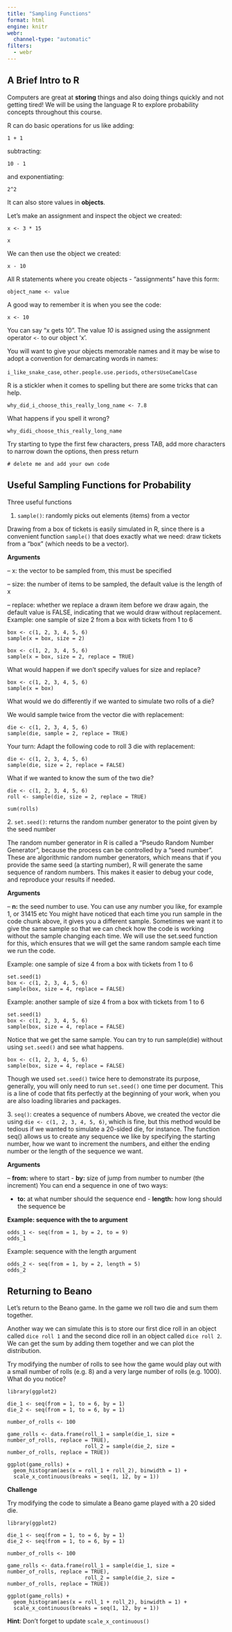 ```yaml
---
title: "Sampling Functions"
format: html
engine: knitr
webr:
  channel-type: "automatic"
filters:
  - webr
---
```


## A Brief Intro to R

Computers are great at **storing** things and also doing things quickly and not getting tired! We will be using the language R to explore probability concepts throughout this course. 

R can do basic operations for us like adding:

```webr-r
1 + 1
```

subtracting:

```webr-r
10 - 1
```

and exponentiating:

```webr-r
2^2
```

It can also store values in **objects**. 

Let's make an assignment and inspect the object we created:

```webr-r
x <- 3 * 15

x
```

We can then use the object we created:

```webr-r
x - 10
```

All R statements where you create objects - "assignments" have this form:

`object_name <- value`

A good way to remember it is when you see the code:

```webr
x <- 10
```

You can say "x gets 10". The value *10* is assigned using the assignment operator `<-` to our object 'x'.

You will want to give your objects memorable names and it may be wise to adopt a convention for demarcating words in names:

`i_like_snake_case`, `other.people.use.periods`, `othersUseCamelCase`

R is a stickler when it comes to spelling but there are some tricks that can help.


```webr-r
why_did_i_choose_this_really_long_name <- 7.8
```

What happens if you spell it wrong?


```webr-r
why_didi_choose_this_really_long_name
```

Try starting to type the first few characters, press TAB, add more characters to narrow down the options, then press return

```webr-r
# delete me and add your own code

```


## Useful Sampling Functions for Probability

Three useful functions

1.  `sample()`: randomly picks out elements (items) from a vector

Drawing from a box of tickets is easily simulated in R, since there is a convenient function `sample()` that does exactly what we need: draw tickets from a “box” (which needs to be a vector).

**Arguments**

– x: the vector to be sampled from, this must be specified

– size: the number of items to be sampled, the default value is the length of x

– replace: whether we replace a drawn item before we draw again, the default value is FALSE, indicating that we would draw without replacement. Example: one sample of size 2 from a box with tickets from 1 to 6

```webr-r
box <- c(1, 2, 3, 4, 5, 6)
sample(x = box, size = 2)
```
```webr-r
box <- c(1, 2, 3, 4, 5, 6)
sample(x = box, size = 2, replace = TRUE)
```



What would happen if we don’t specify values for size and replace?

```webr-r
box <- c(1, 2, 3, 4, 5, 6)
sample(x = box)
```


What would we do differently if we wanted to simulate two rolls of a die?

We would sample twice from the vector die with replacement:

```webr-r
die <- c(1, 2, 3, 4, 5, 6)
sample(die, sample = 2, replace = TRUE)
```

Your turn: Adapt the following code to roll 3 die with replacement:

```webr-r
die <- c(1, 2, 3, 4, 5, 6)
sample(die, size = 2, replace = FALSE)
```

What if we wanted to know the sum of the two die?

```webr-r
die <- c(1, 2, 3, 4, 5, 6)
roll <- sample(die, size = 2, replace = TRUE)

sum(rolls)
```


2\. `set.seed()`: returns the random number generator to the point given by the seed number

The random number generator in R is called a “Pseudo Random Number Generator”, because the process can be controlled by a “seed number”. These are algorithmic random number generators, which means that if you provide the same seed (a starting number), R will generate the same sequence of random numbers. This makes it easier to debug your code, and reproduce your results if needed.

**Arguments**

– **n:** the seed number to use. You can use any number you like, for example 1, or 31415 etc You might have noticed that each time you run sample in the code chunk above, it gives you a different sample. Sometimes we want it to give the same sample so that we can check how the code is working without the sample changing each time. We will use the set.seed function for this, which ensures that we will get the same random sample each time we run the code.

Example: one sample of size 4 from a box with tickets from 1 to 6

```webr-r
set.seed(1)
box <- c(1, 2, 3, 4, 5, 6)
sample(box, size = 4, replace = FALSE)

```


Example: another sample of size 4 from a box with tickets from 1 to 6

```webr-r
set.seed(1)
box <- c(1, 2, 3, 4, 5, 6)
sample(box, size = 4, replace = FALSE)
```


Notice that we get the same sample. You can try to run sample(die) without using `set.seed()` and see what happens.

```webr-r

box <- c(1, 2, 3, 4, 5, 6)
sample(box, size = 4, replace = FALSE)

```


Though we used `set.seed()` twice here to demonstrate its purpose, generally, you will only need to run `set.seed()` one time per document. This is a line of code that fits perfectly at the beginning of your work, when you are also loading libraries and packages.

3\. `seq()`: creates a sequence of numbers
Above, we created the vector die using `die <- c(1, 2, 3, 4, 5, 6)`, which is fine, but this method would be tedious if we wanted to simulate a 20-sided die, for instance. The function seq() allows us to create any sequence we like by specifying the starting number, how we want to increment the numbers, and either the ending number or the length of the sequence we want.

**Arguments**

– **from:** where to start
- **by:** size of jump from number to number (the increment)
You can end a sequence in one of two ways: 

- **to:** at what number should the sequence end - **length:** how long should the sequence be

**Example: sequence with the to argument**



```webr-r

odds_1 <- seq(from = 1, by = 2, to = 9)
odds_1

```

Example: sequence with the length argument

```webr-r

odds_2 <- seq(from = 1, by = 2, length = 5)
odds_2

```


## Returning to Beano

Let's return to the Beano game. In the game we roll two die and sum them together. 

Another way we can simulate this is to store our first dice roll in an object called `dice roll 1` and the second dice roll in an object called `dice roll 2`. We can get the sum by adding them together and we can plot the distribution.

Try modifying the number of rolls to see how the game would play out with a small number of rolls (e.g. 8) and a very large number of rolls (e.g. 1000). What do you notice?

```webr
library(ggplot2)

die_1 <- seq(from = 1, to = 6, by = 1)
die_2 <- seq(from = 1, to = 6, by = 1)

number_of_rolls <- 100

game_rolls <- data.frame(roll_1 = sample(die_1, size = number_of_rolls, replace = TRUE),
                         roll_2 = sample(die_2, size = number_of_rolls, replace = TRUE))

ggplot(game_rolls) + 
  geom_histogram(aes(x = roll_1 + roll_2), binwidth = 1) +
  scale_x_continuous(breaks = seq(1, 12, by = 1))
```


**Challenge**


Try modifying the code to simulate a Beano game played with a 20 sided die.


```webr
library(ggplot2)

die_1 <- seq(from = 1, to = 6, by = 1)
die_2 <- seq(from = 1, to = 6, by = 1)

number_of_rolls <- 100

game_rolls <- data.frame(roll_1 = sample(die_1, size = number_of_rolls, replace = TRUE),
                         roll_2 = sample(die_2, size = number_of_rolls, replace = TRUE))

ggplot(game_rolls) + 
  geom_histogram(aes(x = roll_1 + roll_2), binwidth = 1) +
  scale_x_continuous(breaks = seq(1, 12, by = 1))
```

**Hint**: Don't forget to update `scale_x_continuous()`
